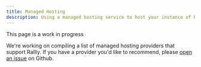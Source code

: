 ```yaml
---
title: Managed Hosting
description: Using a managed hosting service to host your instance of Rallly.
---
```


<Note>This page is a work in progress</Note>

We're working on compiling a list of managed hosting providers that support Rallly.
If you have a provider you'd like to recommend, please [open an issue](https://github.com/lukevella/rallly/issues/new) on Github.
